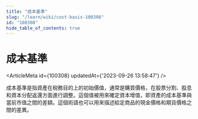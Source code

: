 ```yaml
---
title: "成本基準"
slug: "/learn/wiki/cost-basis-100308"
id: "100308"
hide_table_of_contents: true
---
```



# 成本基準

<ArticleMeta id={100308} updatedAt={'2023-09-26 13:58:47'} />
<div className='border-solid border-b border-t-0 my-4 border-[var(--ifm-color-gray-300)]' />

成本基準是指資產在税務目的上的初始價值，通常是購買價格，在股票分割、股息和資本分配返還方面進行調整。這個值被用來確定資本增值，即資產的成本基準與當前市值之間的差額。這個術語也可以用來描述給定商品的現金價格和期貨價格之間的差異。
